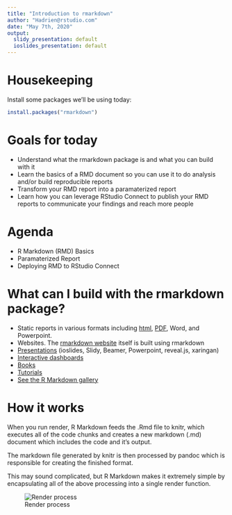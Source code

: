 ```yaml
---
title: "Introduction to rmarkdown"
author: "Hadrien@rstudio.com"
date: "May 7th, 2020"
output:
  slidy_presentation: default
  ioslides_presentation: default
---
```


# Housekeeping 

Install some packages we'll be using today: 

```r
install.packages("rmarkdown")
```

# Goals for today

* Understand what the rmarkdown package is and what you can build with it
* Learn the basics of a RMD document so you can use it to do analysis and/or build reproducible reports
* Transform your RMD report into a paramaterized report
* Learn how you can leverage RStudio Connect to publish your RMD reports to communicate your findings and reach more people


# Agenda 

* R Markdown (RMD) Basics
* Paramaterized Report
* Deploying RMD to RStudio Connect 


# What can I build with the rmarkdown package? 

- Static reports in various formats including [html](http://colorado.rstudio.com/rsc/content/1129/report.html){target="_blank"}, [PDF](https://colorado.rstudio.com/rsc/content/2612/2019-report.pdf){target="_blank"}, Word, and Powerpoint. 
- Websites. The [rmarkdown website](https://rmarkdown.rstudio.com/){target="_blank"} itself is built using rmarkdown
- [Presentations](http://svmiller.com/rmarkdown-example.pdf){target="_blank"} (ioslides, Slidy, Beamer, Powerpoint, reveal.js, xaringan)
- [Interactive dashboards](https://gallery.shinyapps.io/cran-gauge/){target="_blank"}
- [Books](https://bookdown.org/yihui/rmarkdown/books.html){target="_blank"}
- [Tutorials](https://rstudio.github.io/learnr/){target="_blank"}
- [See the R Markdown gallery](https://rmarkdown.rstudio.com/gallery.html){target="_blank"}


# How it works
 
When you run render, R Markdown feeds the .Rmd file to knitr, which executes all of the code chunks and creates a new markdown (.md) document which includes the code and it’s output.

The markdown file generated by knitr is then processed by pandoc which is responsible for creating the finished format.

This may sound complicated, but R Markdown makes it extremely simple by encapsulating all of the above processing into a single  render function.

![Render process](https://d33wubrfki0l68.cloudfront.net/61d189fd9cdf955058415d3e1b28dd60e1bd7c9b/b739c/lesson-images/rmarkdownflow.png)



